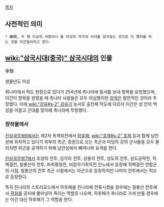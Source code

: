 [[목차]]
== 사전적인 의미 ==
 * 離間, 두 명 이상의 사람이나 둘 이상의 국가의 사이를 갈라놓는 것으로 이 행위를 하는 것을 이간질이라고 한다.

== [[wiki:"삼국시대(중국)" 삼국시대]]의 인물 ==
李簡

생몰년도 미상

위나라에서 적도 현장으로 있다가 254년에 촉나라에 밀서를 보내 항복을 요청했으며, 이간이 항복을 원했을 때 촉나라 사람들은 모두 의심했지만 [[장억]]은 필연적인 것이라 주장했다. 이에 [[wiki:"강유#s-2" 강유]]가 농서로 출전해 적도에 이르자 이간은 성 안의 백성을 이끌고 군대를 맞이해 촉나라에 투항했다.

=== 창작물에서 ===
[[진삼국무쌍6]]에서는 제2차 촉격퇴전에서 [[하후패]], [[wiki:"호제#s-2" 호제]] 등과 함께 남안성에 위치하고 있다가 외부의 촉군, 증원으로 오는 촉군과 미당의 강의 군사들을 모두 물리치면 위군을 공격하기 위해 남안성에서 빠져나와 요격을 한다.

[[진삼국무쌍7]]에서 조양의 전투, 검각의 전투, 상용의 전투, 성도의 전투, 성도공략전, 적벽결전, 철롱산의 전투, 파촉평정전, 비장무기획득전 인노에서 등장해 적벽결전 연합군의 시점, 철롱산의 전투 촉군 시점에서는 아군으로 등장하지만 나머지 전투에서는 적으로 등장한다.

특히 진나라의 스토리모드에서 하후패를 진나라에 잔류시켰을 경우에는 철롱산 전투에서 [[곽회]]를 궁지에 몰아넣어 죽이는 역할로 나오며, 하후패가 촉나라로 가게 만들 경우에는 이간 대신 하후패가 그 역할을 한다.
